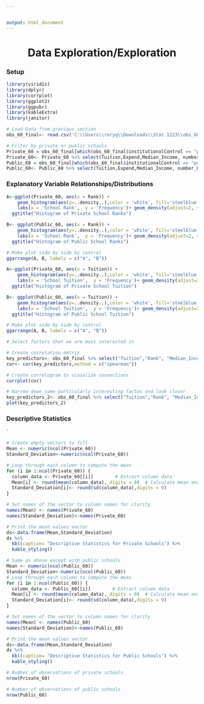 ---


output: html_document
---

<center> <h1> **Data Exploration/Exploration** </h1> </center>

<h3> **Setup** </h3> 

```{r, message=F, warning=F}
library(viridis)
library(dplyr)
library(corrplot)
library(ggplot2)
library(ggpubr)
library(kableExtra)
library(janitor)

# Load Data from previous section
obs_60_final<- read.csv('C:\\Users\\roryq\\Downloads\\Stat 1223\\obs_60_final.csv')

# Filter by private or public schools
Private_60 = obs_60_final[which(obs_60_final$institutionalControl == "private"),]
Private_60<- Private_60 %>% select(Tuition,Expend,Median_Income, number_Undergrads,Rank)
Public_60 = obs_60_final[which(obs_60_final$institutionalControl == "public"),]
Public_60<- Public_60 %>% select(Tuition,Expend,Median_Income, number_Undergrads,Rank)


```


<h3> **Explanatory Variable Relationships/Distributions** </h3> 


```{r, warning=F}



A<-ggplot(Private_60, aes(x = Rank)) +
    geom_histogram(aes(y=..density..),color = 'white', fill='steelblue', binwidth = 50,) +
    labs(x = 'School Rank',  y = 'Frequency')+ geom_density(adjust=2, size= 1.5)+
  ggtitle("Histogram of Private School Ranks")
```

```{r}
B<- ggplot(Public_60, aes(x = Rank)) +
    geom_histogram(aes(y=..density..),color = 'white', fill='steelblue', binwidth = 50,) +
    labs(x = 'School Rank',  y = 'Frequency')+ geom_density(adjust=2, size= 1.5)+
  ggtitle("Histogram of Public School Ranks")
```

```{r, message=F,warning=F}
# Make plot side by side by control
ggarrange(A, B, labels = c("A", "B"))
```

```{r, warning=F}



A<-ggplot(Private_60, aes(x = Tuition)) +
    geom_histogram(aes(y=..density..),color = 'white', fill='steelblue', binwidth=7500) +
    labs(x = 'School Tuition',  y = 'Frequency')+ geom_density(adjust=2, size= 1.5)+
  ggtitle("Histogram of Private School Tuition")
```

```{r}
B<- ggplot(Public_60, aes(x = Tuition)) +
    geom_histogram(aes(y=..density..),color = 'white', fill='steelblue', binwidth=7500) +
    labs(x = 'School Tuition',  y = 'Frequency')+ geom_density(adjust=2, size= 1.5)+
  ggtitle("Histogram of Public School Tuition")
```

```{r, message=F,warning=F}
# Make plot side by side by control
ggarrange(A, B, labels = c("A", "B"))
```



```{r}
# Select factors that we are most interested in

# Create correlation matrix
key_predictors<- obs_60_final %>% select("Tuition","Rank", "Median_Income","Acceptance_rate","Diversity_Rank_Race","Expend", "Grad.Rate", "S.F.Ratio", "number_Undergrads")
cor<- cor(key_predictors,method = c("spearman"))
```

```{r}
# Create correlogram to visualize connections
corrplot(cor)
```


```{r}
# Narrow down some particularly interesting factos and look closer
key_predictors_2<- obs_60_final %>% select("Tuition","Rank", "Median_Income","Acceptance_rate")
plot(key_predictors_2)
```


<h3> **Descriptive Statistics** </h3> 
`

```{r}
# Create empty vectors to fill
Mean <- numeric(ncol(Private_60))
Standard_Deviation<-numeric(ncol(Private_60))

# Loop through each column to compute the mean
for (i in 1:ncol(Private_60)) {
  column_data <- Private_60[[i]]        # Extract column data
  Mean[i] <- round(mean(column_data), digits = 0)  # Calculate mean and store in vector
  Standard_Deviation[i]<- round(sd(column_data),digits = 0)
}

# Set names of the vector to column names for clarity
names(Mean) <- names(Private_60)
names(Standard_Deviation)<-names(Private_60)

# Print the mean values vector
ds<-data.frame(Mean,Standard_Deviation)
ds %>%
  kbl(caption= "Descriptive Statistics for Private Schools") %>%
  kable_styling()
```

```{r}
# Same as above except with public schools
Mean <- numeric(ncol(Public_60))
Standard_Deviation<-numeric(ncol(Public_60))
# Loop through each column to compute the mean
for (i in 1:ncol(Public_60)) {
  column_data <- Public_60[[i]]        # Extract column data
  Mean[i] <- round(mean(column_data), digits = 0)  # Calculate mean and store in vector
  Standard_Deviation[i]<- round(sd(column_data),digits = 0)
}

# Set names of the vector to column names for clarity
names(Mean) <- names(Public_60)
names(Standard_Deviation)<-names(Public_60)

# Print the mean values vector
ds<-data.frame(Mean,Standard_Deviation)
ds %>%
  kbl(caption= "Descriptive Statistics for Public Schools") %>%
  kable_styling()
```




```{r}

# Number of observations of private schools
nrow(Private_60)

# Number of observations of public schools
nrow(Public_60)

```



